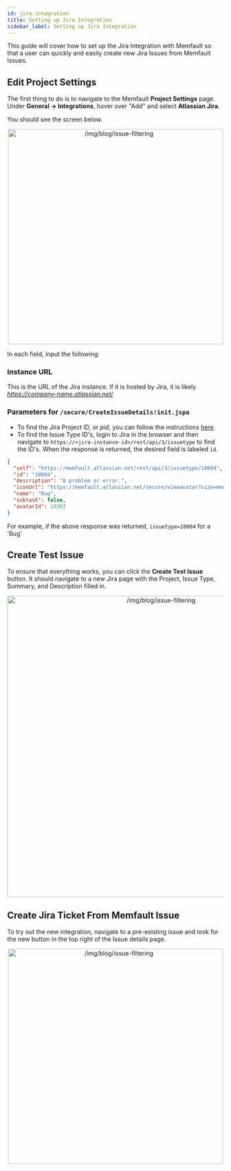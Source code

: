 ```yaml
---
id: jira-integration
title: Setting up Jira Integration
sidebar_label: Setting up Jira Integration
---
```


This guide will cover how to set up the Jira Integration with Memfault so that a
user can quickly and easily create new Jira Issues from Memfault Issues.

## Edit Project Settings

The first thing to do is to navigate to the Memfault **Project Settings** page.
Under **General → Integrations**, hover over "Add" and select **Atlassian
Jira**.

You should see the screen below.

<p align="center">
  <img
    width="500"
    src="/img/docs/platform/jira-integration-project-settings.png"
    alt="/img/blog/issue-filtering"
  />
</p>

In each field, input the following:

### Instance URL

This is the URL of the Jira instance. If it is hosted by Jira, it is likely
_https://company-name.atlassian.net/_

### Parameters for `/secure/CreateIssueDetails!init.jspa`

- To find the Jira Project ID, or _pid_, you can follow the instructions
  [here](https://confluence.atlassian.com/jirakb/how-to-get-project-id-from-the-jira-user-interface-827341414.html).
- To find the Issue Type ID's, login to Jira in the browser and then navigate to
  `https://<jira-instance-id>/rest/api/3/issuetype` to find the ID's. When the
  response is returned, the desired field is labeled `id`.

```json
{
  "self": "https://memfault.atlassian.net/rest/api/3/issuetype/10004",
  "id": "10004",
  "description": "A problem or error.",
  "iconUrl": "https://memfault.atlassian.net/secure/viewavatar?size=medium&avatarId=10303&avatarType=issuetype",
  "name": "Bug",
  "subtask": false,
  "avatarId": 10303
}
```

For example, if the above response was returned, `issuetype=10004` for a 'Bug'

## Create Test Issue

To ensure that everything works, you can click the **Create Test Issue** button.
It should navigate to a new Jira page with the Project, Issue Type, Summary, and
Description filled in.

<p align="center">
  <img
    width="700"
    src="/img/docs/platform/jira-integration-jira.png"
    alt="/img/blog/issue-filtering"
  />
</p>

## Create Jira Ticket From Memfault Issue

To try out the new integration, navigate to a pre-existing issue and look for
the new button in the top right of the Issue details page.

<p align="center">
  <img
    width="500"
    src="/img/docs/platform/jira-integration-issue.png"
    alt="/img/blog/issue-filtering"
  />
</p>
